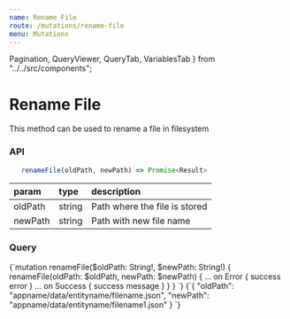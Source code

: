 ```yaml
---
name: Rename File
route: /mutations/rename-file
menu: Mutations
---
```


  Pagination,
  QueryViewer,
  QueryTab,
  VariablesTab
} from "../../src/components";

# Rename File

This method can be used to rename a file in filesystem

### API

```js
   renameFile(oldPath, newPath) => Promise<Result>
```

| param   | type   | description                   |
| :------ | :----- | :---------------------------- |
| oldPath | string | Path where the file is stored |
| newPath | string | Path with new file name       |

### Query

<QueryViewer>
  <QueryTab>
    {`mutation renameFile($oldPath: String!, $newPath: String!) {
  renameFile(oldPath: $oldPath, newPath: $newPath) {
    ... on Error {
      success
      error
    }
    ... on Success {
      success
      message
    }
  }
}
`}
  </QueryTab>
  <VariablesTab>
    {`{
  "oldPath": "appname/data/entityname/filename.json",
  "newPath": "appname/data/entityname/filename1.json"
}
`}
  </VariablesTab>
</QueryViewer>
<Pagination
prev={{ name: "Draft File", link: "/mutations/draft-file" }}
next={{ name: "Image Upload", link: "/mutations/image-upload" }}
/>
